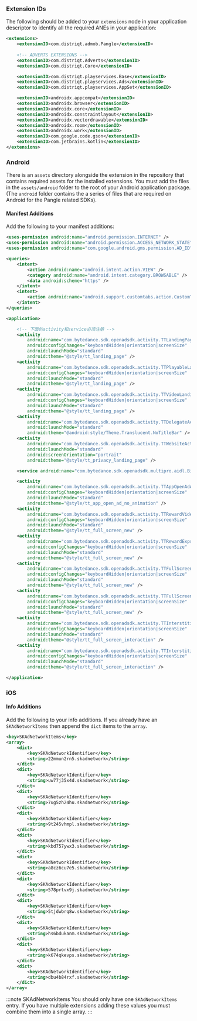 
### Extension IDs

The following should be added to your `extensions` node in your application descriptor to identify all the required ANEs in your application:

```xml
<extensions>
    <extensionID>com.distriqt.admob.Pangle</extensionID>
	
	<!-- ADVERTS EXTENSIONS -->
	<extensionID>com.distriqt.Adverts</extensionID>
	<extensionID>com.distriqt.Core</extensionID>

	<extensionID>com.distriqt.playservices.Base</extensionID>
	<extensionID>com.distriqt.playservices.Ads</extensionID>
	<extensionID>com.distriqt.playservices.AppSet</extensionID>

	<extensionID>androidx.appcompat</extensionID>
	<extensionID>androidx.browser</extensionID>
	<extensionID>androidx.core</extensionID>
	<extensionID>androidx.constraintlayout</extensionID>
	<extensionID>androidx.vectordrawable</extensionID>
	<extensionID>androidx.room</extensionID>
	<extensionID>androidx.work</extensionID>
	<extensionID>com.google.code.gson</extensionID>
	<extensionID>com.jetbrains.kotlin</extensionID>
</extensions>
```

### Android

There is an `assets` directory alongside the extension in the repository that contains required assets for the installed extensions.
You must add the files in the `assets/android` folder to the root of your Android application package. 
(The `android` folder contains the a series of files that are required on Android for the Pangle related SDKs).


#### Manifest Additions

Add the following to your manifest additions: 

```xml
<uses-permission android:name="android.permission.INTERNET" />
<uses-permission android:name="android.permission.ACCESS_NETWORK_STATE" />
<uses-permission android:name="com.google.android.gms.permission.AD_ID" />

<queries>
    <intent>
        <action android:name="android.intent.action.VIEW" />
        <category android:name="android.intent.category.BROWSABLE" />
        <data android:scheme="https" />
    </intent>
    <intent>
        <action android:name="android.support.customtabs.action.CustomTabsService" />
    </intent>
</queries>

<application>

    <!-- 下面的activity和service必须注册 -->
    <activity
        android:name="com.bytedance.sdk.openadsdk.activity.TTLandingPageActivity"
        android:configChanges="keyboardHidden|orientation|screenSize"
        android:launchMode="standard"
        android:theme="@style/tt_landing_page" />
    <activity
        android:name="com.bytedance.sdk.openadsdk.activity.TTPlayableLandingPageActivity"
        android:configChanges="keyboardHidden|orientation|screenSize"
        android:launchMode="standard"
        android:theme="@style/tt_landing_page" />
    <activity
        android:name="com.bytedance.sdk.openadsdk.activity.TTVideoLandingPageLink2Activity"
        android:configChanges="keyboardHidden|orientation|screenSize"
        android:launchMode="standard"
        android:theme="@style/tt_landing_page" />
    <activity
        android:name="com.bytedance.sdk.openadsdk.activity.TTDelegateActivity"
        android:launchMode="standard"
        android:theme="@android:style/Theme.Translucent.NoTitleBar" />
    <activity
        android:name="com.bytedance.sdk.openadsdk.activity.TTWebsiteActivity"
        android:launchMode="standard"
        android:screenOrientation="portrait"
        android:theme="@style/tt_privacy_landing_page" />

    <service android:name="com.bytedance.sdk.openadsdk.multipro.aidl.BinderPoolService" />

    <activity
        android:name="com.bytedance.sdk.openadsdk.activity.TTAppOpenAdActivity"
        android:configChanges="keyboardHidden|orientation|screenSize"
        android:launchMode="standard"
        android:theme="@style/tt_app_open_ad_no_animation" />
    <activity
        android:name="com.bytedance.sdk.openadsdk.activity.TTRewardVideoActivity"
        android:configChanges="keyboardHidden|orientation|screenSize"
        android:launchMode="standard"
        android:theme="@style/tt_full_screen_new" />
    <activity
        android:name="com.bytedance.sdk.openadsdk.activity.TTRewardExpressVideoActivity"
        android:configChanges="keyboardHidden|orientation|screenSize"
        android:launchMode="standard"
        android:theme="@style/tt_full_screen_new" />
    <activity
        android:name="com.bytedance.sdk.openadsdk.activity.TTFullScreenVideoActivity"
        android:configChanges="keyboardHidden|orientation|screenSize"
        android:launchMode="standard"
        android:theme="@style/tt_full_screen_new" />
    <activity
        android:name="com.bytedance.sdk.openadsdk.activity.TTFullScreenExpressVideoActivity"
        android:configChanges="keyboardHidden|orientation|screenSize"
        android:launchMode="standard"
        android:theme="@style/tt_full_screen_new" />
    <activity
        android:name="com.bytedance.sdk.openadsdk.activity.TTInterstitialActivity"
        android:configChanges="keyboardHidden|orientation|screenSize"
        android:launchMode="standard"
        android:theme="@style/tt_full_screen_interaction" />
    <activity
        android:name="com.bytedance.sdk.openadsdk.activity.TTInterstitialExpressActivity"
        android:configChanges="keyboardHidden|orientation|screenSize"
        android:launchMode="standard"
        android:theme="@style/tt_full_screen_interaction" />

</application>
```


### iOS

#### Info Additions


Add the following to your info additions. If you already have an `SKAdNetworkItems` then append the `dict` items to the `array`.

```xml
<key>SKAdNetworkItems</key>
<array>
    <dict>
        <key>SKAdNetworkIdentifier</key>
        <string>22mmun2rn5.skadnetwork</string>
    </dict>
    <dict>
        <key>SKAdNetworkIdentifier</key>
        <string>uw77j35x4d.skadnetwork</string>
    </dict>
    <dict>
        <key>SKAdNetworkIdentifier</key>
        <string>7ug5zh24hu.skadnetwork</string>
    </dict>
    <dict>
        <key>SKAdNetworkIdentifier</key>
        <string>9t245vhmpl.skadnetwork</string>
    </dict>
    <dict>
        <key>SKAdNetworkIdentifier</key>
        <string>kbd757ywx3.skadnetwork</string>
    </dict>
    <dict>
        <key>SKAdNetworkIdentifier</key>
        <string>a8cz6cu7e5.skadnetwork</string>
    </dict>
    <dict>
        <key>SKAdNetworkIdentifier</key>
        <string>578prtvx9j.skadnetwork</string>
    </dict>
    <dict>
        <key>SKAdNetworkIdentifier</key>
        <string>5tjdwbrq8w.skadnetwork</string>
    </dict>
    <dict>
        <key>SKAdNetworkIdentifier</key>
        <string>hs6bdukanm.skadnetwork</string>
    </dict>
    <dict>
        <key>SKAdNetworkIdentifier</key>
        <string>k674qkevps.skadnetwork</string>
    </dict>
    <dict>
        <key>SKAdNetworkIdentifier</key>
        <string>dbu4b84rxf.skadnetwork</string>
    </dict>
</array>
```

:::note SKAdNetworkItems
You should only have one `SKAdNetworkItems` entry. If you have multiple extensions adding these values you must combine them into a single array.
:::

